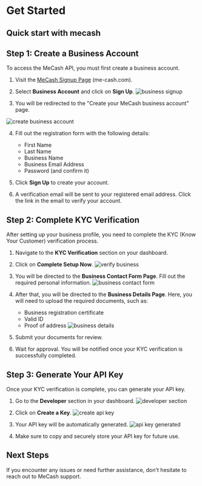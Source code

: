 
# Get Started

## Quick start with mecash

## Step 1: Create a Business Account

To access the MeCash API, you must first create a business account.

1. Visit the [MeCash Signup Page](#) (me-cash.com).
2. Select **Business Account** and click on **Sign Up**.
<Bleed>![business signup](/Screenshot203328.png)</Bleed>

3. You will be redirected to the "Create your MeCash business account" page.

<Bleed>![create business account](/Screenshot090648.png)</Bleed> 

4. Fill out the registration form with the following details:
   - First Name
   - Last Name
   - Business Name
   - Business Email Address
   - Password (and confirm it)
5. Click **Sign Up** to create your account.

6. A verification email will be sent to your registered email address. Click the link in the email to verify your account.

## Step 2: Complete KYC Verification

After setting up your business profile, you need to complete the KYC (Know Your Customer) verification process.

1. Navigate to the **KYC Verification** section on your dashboard.
2. Click on **Complete Setup Now**.
<Bleed>![verify business](/Screenshot210630.png)</Bleed> 

3. You will be directed to the **Business Contact Form Page**. Fill out the required personal information.
<Bleed>![business contact form](/Screenshot212131.png)</Bleed>

4. After that, you will be directed to the **Business Details Page**. Here, you will need to upload the required documents, such as:
   - Business registration certificate
   - Valid ID
   - Proof of address
<Bleed>![business details](/Screenshot212359.png)</Bleed>

5. Submit your documents for review.
6. Wait for approval. You will be notified once your KYC verification is successfully completed.

## Step 3: Generate Your API Key

Once your KYC verification is complete, you can generate your API key.

1. Go to the **Developer** section in your dashboard.
<Bleed>![developer section](/Screenshot100106.png)</Bleed> 

2. Click on **Create a Key**.
<Bleed>![create api key](/Screenshot084241.png)</Bleed>

3. Your API key will be automatically generated.
<Bleed>![api key generated](/Screenshot084315.png)</Bleed> 

4. Make sure to copy and securely store your API key for future use.

## Next Steps

If you encounter any issues or need further assistance, don't hesitate to reach out to MeCash support.


